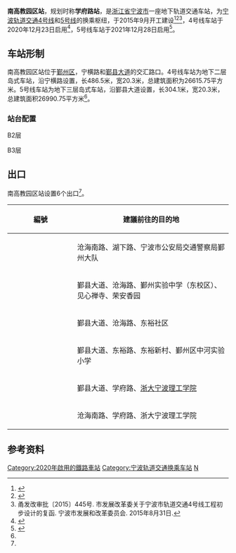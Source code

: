 {{Infobox station
| name = 南高教园区站
| eng_name = South Higher Education Zone Station
| linecolour = {{NingboRT color|4|s}}
| linecolour2 = {{NingboRT color|5|s}} 
| symbol_location = 
| symbol = 
| type = [[地铁站|地铁站]]
| image = South Higher Education Park Station, 2020-12-26 05.jpg
| caption = 南高教园区站站厅，摄于2020年
| address = 沧海路、[[鄞县大道|鄞县大道]]路口
| borough = [[浙江省|浙江省]][[宁波市|宁波市]][[鄞州区|鄞州区]]
| country = {{CHN}}
| coordinates = {{coord|display=inline,title|format=dms|Region:CN_Railway_Station}}
| owned = [[宁波市轨道交通集团有限公司|宁波市轨道交通集团]]
| operator = 宁波市轨道交通集团运营分公司
| line = {{NingboRT Sign|4|full}}<br/>{{NingboRT Sign|5|full}}
| distance = 
| platform = {{NingboRT Sign|4|short}} 1个[[岛式站台|岛式站台]]<br />{{NingboRT Sign|5|short}} 1个[[岛式站台|岛式站台]]
| tracks = {{NingboRT Sign|4|short}} 2条　{{NingboRT Sign|5|short}} 2条
| bus_routes = <!--公交线路-->
| bus_stands = <!--公交站数量-->
| connections = <!--换乘交通-->
| structure = 地下车站
| hall = 地下站厅
| interchange = 
| elevator = 2部
| exits = 2个
| disabled = <!--无障碍设施-->
| depth = <!--车站埋深-->
| levels = {{NingboRT Sign|4|short}} 2层　{{NingboRT Sign|5|short}} 3层
| architect = 
| architectural_style = 
| colour = 
| status = 在用
| built = 
| opened = {{NingboRT Sign|4|short}} {{NingboRT Dater|ymd|line=4}}<br/>{{NingboRT Sign|5|short}} {{NingboRT Dater|ymd|line=5}}
| closed = 
| former = 
| passengers = 
| pass_year = 
| pass_rank = 
| station_hours =
| hours = {{NingboRT Station Time|4,5|宁东|0:17|慈东|0:50|东慈|0:9|兴布|0:27|布兴|0:21}}
| first = {{collapsible list
  | title = 　
  | {{NingboRT Sign|4|short}}<br />{{NingboRT Time|4东慈F|0:9}}<br/>{{NingboRT Time|4宁东F|0:17}}<br />{{NingboRT Sign|5|short}}<br />{{NingboRT Time|5兴布F|0:27}}<br />{{NingboRT Time|5布兴F|0:21}}
}}
| last = {{collapsible list
  | title = 　
  | {{NingboRT Sign|4|short}}<br />{{NingboRT Time|4东慈L|0:9}}<br/>{{NingboRT Time|4慈东L|0:50}}<br />{{NingboRT Sign|5|short}}<br />{{NingboRT Time|5兴布L|0:27}}<br />{{NingboRT Time|5布兴L|0:21}}
}}
| adjacent = {{s-rail-start}}
{{s-rail|title=NingboRT}}
{{s-line new|system=NingboRT|line=4|previous=嵩江东路|next=金达南路}}
{{s-line new|system=NingboRT|line=5|previous=钱湖南路|next=下应路}}
{{end box}}
| route_map =
{{RenderStations|system=NingboRT|short=0|
{{NingboRT Sign|4}}
{{bs-map|inline=1|legend=0
|top=往$$嵩江东路$$
|map=
\utSTRf\\\utSTRg
\utSTR+BSl\BS\BS\utSTR+BSr
\utSTR+BSl\BS\BS\utSTR+BSr
\utABZg2\utSTRc3\utSTRc2\utABZg3
utSTR2+r\utSTR!~utSTRc1!~utSTRc3\utABZ4+2f\utABZ1+3f\utSTR!~utSTRc4
utSTRc1\utABZg+4\utABZg+1\utABZg+4\utSTR
\utSTR\utSTR\utSTR\utSTR
\utSTR!~utSTRc2\utABZg3\utABZg2\utSTR!~utSTRc3
\utABZg+1\utENDEe!~utSTRc4\utENDEe!~utSTRc1\utABZg+4
\utSTRf\\\utSTRg
|bottom=往$$金达南路$$
}}
{{NingboRT Sign|5}}
{{bs-map|inline=1|legend=0
|top=往$$钱湖南路$$
|map=
\utSTRf\utSTRg
\utABZg2\utSTR!~utSTRc3
utSTRc2\utABZg3!~utSTR!~utSTRc1\utABZg+4
utSTRr+1\utSTRc4!~utSTR\utSTR
\utSTR+BSl\utSTR+BSr
\utSTR+BSl\utSTR+BSr
\utSTRf\utSTRg
|bottom=往$$下应路$$
}}
}}
}}
'''南高教园区站'''，规划时称'''学府路站'''，是[[浙江省|浙江省]][[宁波市|宁波市]]一座地下轨道交通车站，为[[宁波轨道交通|宁波轨道交通]][[宁波轨道交通4号线|4号线]]和[[宁波轨道交通5号线|5号线]]的换乘枢纽，于2015年9月开工建设<ref>{{cite web|url=http://news.cnnb.com.cn/system/2015/09/08/008394376.shtml|title=4号线要来了！离开工差最后一步 看车站位置离你家远不远|publisher=甬派客户端|date=2015-09-08|accessdate=2017-12-23|archive-date=2015-09-19|archive-url=https://web.archive.org/web/20150919155509/http://news.cnnb.com.cn/system/2015/09/08/008394376.shtml|dead-url=yes}}</ref><ref>{{cite web|url=http://news.cnnb.com.cn/system/2016/02/25/008473173.shtml|title=宁波地铁4号线、2号线二期站名命名方案公示|publisher=中国宁波网|date=2016-02-25|accessdate=2017-12-23|archive-date=2016-02-26|archive-url=https://web.archive.org/web/20160226083938/http://news.cnnb.com.cn/system/2016/02/25/008473173.shtml|dead-url=yes}}</ref><ref name="main">甬发改审批〔2015〕445号. 市发展改革委关于宁波市轨道交通4号线工程初步设计的复函. 宁波市发展和改革委员会. 2015年8月31日.</ref>，4号线车站于2020年12月23日启用<ref name="open-ride4">{{Cite web|title=官宣！宁波轨道交通4号线12月23日上午10时开通运营|url=http://news.cnnb.com.cn/system/2020/12/21/030214390.shtml|accessdate=2020-12-21|author=张燕|date=2020-12-21|format=|publisher=中国宁波网|language=|archiveurl=https://web.archive.org/web/20201221095359/http://news.cnnb.com.cn/system/2020/12/21/030214390.shtml|archivedate=2020-12-21|dead-url=no}}</ref>，5号线车站于2021年12月28日启用<ref>{{cite web|title=宁波轨道交通5号线一期12月28日10点开通运营|url=http://news.cnnb.com.cn/system/2021/12/27/030316516.shtml|publisher=中国宁波网|author=张燕|date=2021-12-27|accessdate=2021-12-27|archive-date=2021-12-27|archive-url=https://web.archive.org/web/20211227112837/http://news.cnnb.com.cn/system/2021/12/27/030316516.shtml|dead-url=no}}</ref>。

==车站形制==
南高教园区站位于[[鄞州区|鄞州区]]，宁横路和[[鄞县大道|鄞县大道]]的交汇路口。4号线车站为地下二层岛式车站，沿宁横路设置，长486.5米，宽20.3米，总建筑面积为26615.75平方米。5号线车站为地下三层岛式车站，沿鄞县大道设置，长304.1米，宽20.3米，总建筑面积26990.75平方米<ref name="main" />。

===站台配置===
; B2层
{{RenderStations|system=NingboRT|
{{RailStStart|东}}
{{RailStLine|1|1|dir=l|{{NingboRT Sign|4}} $$嵩江东路$$・{{NingboRT Terminus|4|left}}方向}}
{{RailStPlatform|岛}}
{{RailStLine|2|2|dir=r|{{NingboRT Sign|4}} $$金达南路$$・{{NingboRT Terminus|4|right}}方向}}
{{RailStEnd|西}}
}}
; B3层
{{RenderStations|system=NingboRT|
{{RailStStart|北}}
{{RailStLine|1|1|dir=l|{{NingboRT Sign|5}} $$钱湖南路$$・{{NingboRT Terminus|5|left}}方向}}
{{RailStPlatform|岛}}
{{RailStLine|2|2|dir=r|{{NingboRT Sign|5}} $$下应路$$・{{NingboRT Terminus|5|right}}方向}}
{{RailStEnd|南}}
}}

==出口==
南高教园区站设置6个出口<ref name="main" />。

{| class="wikitable"
! width="135px" |編號
!建議前往的目的地
|-
|{{NingboRT Exit|A}}
| 沧海南路、湖下路、宁波市公安局交通警察局鄞州大队
|-
|{{NingboRT Exit|B}}
| 鄞县大道、沧海路、鄞州实验中学（东校区）、见心禅寺、荣安香园
|-
|{{NingboRT Exit|C}}
| 鄞县大道、沧海路、东裕社区
|-
|{{NingboRT Exit|D}}
| 鄞县大道、东裕路、东裕新村、鄞州区中河实验小学
|-
|{{NingboRT Exit|E}}
| 鄞县大道、学府路、[[浙大宁波理工学院|浙大宁波理工学院]]
|-
|{{NingboRT Exit|F|comment=E}}
| 沧海南路、学府路、浙大宁波理工学院
|}

==参考资料==
{{reflist|2}}

{{宁波轨道交通4号线|N}}
{{宁波轨道交通5号线|N}}

[[Category:2020年啟用的鐵路車站|Category:2020年啟用的鐵路車站]]
[[Category:宁波轨道交通换乘车站|Category:宁波轨道交通换乘车站]]
[[Category:鄞州区轨道交通车站|N]]